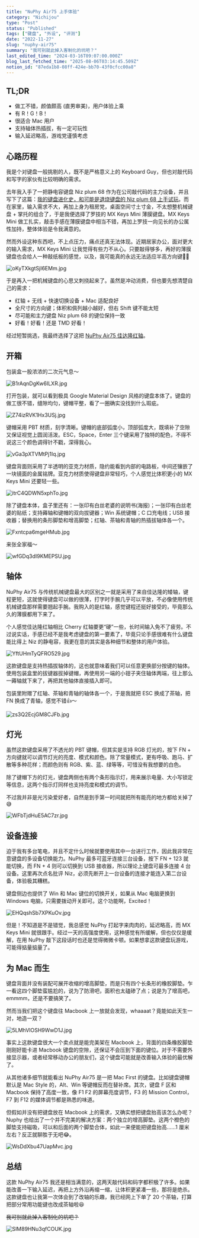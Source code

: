 ```yaml
---
title: "NuPhy Air75 上手体验"
category: "Nichijou"
type: "Post"
status: "Published"
tags: ["键盘", "外设", "评测"]
date: "2022-11-27"
slug: "nuphy-air75"
summary: "我可别就此掉入客制化的坑吧？"
last_edited_time: "2024-03-16T09:07:00.000Z"
blog_last_fetched_time: "2025-08-06T03:14:45.509Z"
notion_id: "87eda1b8-08ff-424e-bb70-43f0cfcc00a8"
---
```



## **TL;DR**

- 做工不错，颜值颇高 (直男审美)，用户体验上乘
- 有 R！G！B！
- 很适合 Mac 用户
- 支持轴体热插拔，有一定可玩性
- 输入延迟略高，游戏党谨慎考虑

## 心路历程


我是个对键盘一般挑剔的人，既不是严格意义上的 Keyboard Guy，但也对敲代码和写字的家伙有比较明确的需求。


去年我入手了一把静电容键盘 Niz plum 68 作为在公司敲代码的主力设备，并且写下了这篇：[我的键盘进化史，和可能是退烧键盘的 Niz plum 68 上手试玩](https://blog.varzy.me/my-keyboard-evolution-and-niz-plum-review)。而在家里，输入需求不大，再加上身为租房党，桌面空间寸土寸金，不太想整机械键盘 + 掌托的组合了，于是我便选择了罗技的 MX Keys Mini 薄膜键盘。MX Keys Mini 做工扎实，敲击手感在薄膜键盘中相当不错，再加上罗技一向见长的办公属性加持，整体体验是令我满意的。


然而外设这种东西吧，不上点压力，痛点还真无法体现。近期居家办公，面对更大的输入需求，MX Keys Mini 让我觉得有些力不从心。只要敲得够多，再好的薄膜键盘也会给人一种敲纸板的感觉，以及，我可能真的永远无法适应半高方向键🤦‍♂️


![oKyTXkgtSjI6EMm.jpg](https://cdn.sa.net/2024/03/16/oKyTXkgtSjI6EMm.jpg)


于是再入一把机械键盘的心思又刺挠起来了。虽然是冲动消费，但也要先想清楚自己的需求：

- 红轴 + 无线 + 快速切换设备 + Mac 适配良好
- 全尺寸的方向键；体积和佩列越小越好，但右 Shift 键不能太短
- 尽可能和主力键盘 Niz plum 68 的键位保持一致
- 好看！好看！还是 TMD 好看！

经过短暂挑选，我最终选择了这把 [NuPhy Air75 佳达隆红轴](https://item.jd.com/10046170706655.html)。


## 开箱


包装盒一股浓浓的二次元气息～


![B1rAqnDgKw6ILXR.jpg](https://cdn.sa.net/2024/03/16/B1rAqnDgKw6ILXR.jpg)


打开包装，就可以看到极具 Google Material Design 风格的键盘本体了。键盘的做工很不错，缝隙均匀，键帽平整，看了一圈确实没找到什么瑕疵。


![Z74izRVK1Hx3USj.jpg](https://cdn.sa.net/2024/03/16/Z74izRVK1Hx3USj.jpg)


键帽采用 PBT 材质，刻字清晰。键帽的底部弧度小，顶部弧度大，既填补了空隙又保证视觉上圆润活泼。ESC，Space，Enter 三个键采用了独特的配色，不得不说这三个颜色调得针不戳，深得我心。


![vGa3pXTVMtPj1Iq.jpg](https://cdn.sa.net/2024/03/16/vGa3pXTVMtPj1Iq.jpg)


键盘背面则采用了半透明的亚克力材质，隐约能看到内部的电路板，中间还镶嵌了一块镜面的金属铭牌。亚克力材质使得键盘非常轻巧，个人感觉比体积更小的 MX Keys Mini 还要轻一些。


![itrC4QDWN5xphTo.jpg](https://cdn.sa.net/2024/03/16/itrC4QDWN5xphTo.jpg)


除了键盘本体，盒子里还有：一张印有白丝老婆的说明书(海报)；一张印有白丝老婆的贴纸；支持薅轴和键帽的双向拔键器；Win 系统键帽；C 口充电线；USB 接收器；替换用的条形脚垫和增高脚垫；红轴、茶轴和青轴的热插拔轴体各一个。


![Fxntcpa6mgeHMub.jpg](https://cdn.sa.net/2024/03/16/Fxntcpa6mgeHMub.jpg)


来张全家福～


![wfGDq3dI9KMEPSU.jpg](https://cdn.sa.net/2024/03/16/wfGDq3dI9KMEPSU.jpg)


## 轴体


NuPhy Air75 与传统机械键盘最大的区别之一就是采用了来自佳达隆的矮轴，键程更短，这就使得键盘可以做的很薄，打字时手腕几乎可以平放，不必像使用传统机械键盘那样需要翘起手腕。我购入的是红轴，感觉键程还挺好接受的，毕竟那么久的薄膜都用下来了。


个人感觉佳达隆红轴相比 Cherry 红轴要更“硬”一些，长时间输入免不了疲劳。不过说实话，手感已经不是我考虑键盘的第一要素了，毕竟只论手感很难有什么键盘能比得上 Niz 的静电容，我更在意的其实是各种细节和整体的用户体验。


![YftUHmTyQFRO529.jpg](https://cdn.sa.net/2024/03/16/YftUHmTyQFRO529.jpg)


这款键盘是支持热插拔轴体的，这也就意味着我们可以任意更换部分按键的轴体。使用包装盒里的拔键器拔掉键帽，再使用另一端的小钳子夹住轴体两端，往上那么一薅轴就下来了，再把其他轴体直接插入即可。


包装里附赠了红轴、茶轴和青轴的轴体各一个，于是我就把 ESC 换成了茶轴，把 FN 换成了青轴，感觉不错👍～


![zs3Q2EcjGM8CJFb.jpg](https://cdn.sa.net/2024/03/16/zs3Q2EcjGM8CJFb.jpg)


## 灯光


虽然这款键盘采用了不透光的 PBT 键帽，但其实是支持 RGB 灯光的，按下 FN + 方向键就可以调节灯光的亮度、模式和颜色。除了常量模式，更有呼吸、跑马、扩散等多种花样；而颜色则有 RGB、紫、蓝、绿等等，可惜没有我想要的白色。


除了键帽下方的灯光，键盘两侧也有两个条形指示灯，用来展示电量、大小写锁定等信息，这两个指示灯同样也支持亮度和模式的调节。


不过我并非是光污染爱好者，自然是到手第一时间就把所有能亮的地方都给关掉了😅


![WFbTjdHuE5AC7zr.jpg](https://cdn.sa.net/2024/03/16/WFbTjdHuE5AC7zr.jpg)


## 设备连接


迫于我有多台笔电，并且不定什么时候就要使用其中一台进行工作，因此我非常在意键盘的多设备切换能力。NuPhy 最多可蓝牙连接三台设备，按下 FN + 123 就能切换，而 FN + 4 则可以切换到 USB 接收器，所以理论上键盘可最多连接 4 台设备。这里再次点名批评 Niz，必须先断开上一台设备的连接才能连入第二台设备，体验极其糟糕。


键盘侧边也提供了 Win 和 Mac 键位的切换开关，如果从 Mac 电脑更换到 Windows 电脑，只需要拨动开关即可。这个功能啊，Excited！


![EHQqshSb7XPKuOv.jpg](https://cdn.sa.net/2024/03/16/EHQqshSb7XPKuOv.jpg)


但是！不知道是不是错觉，我总感觉 NuPhy 打起字来肉肉的，延迟略高，而 MX Keys Mini 就很跟手。经过一天的高强度使用，这种感觉有所缓解，但也仅仅是缓解，在用 NuPhy 敲下这段话时也还是觉得微微卡顿。如果想拿这款键盘玩游戏，可能得掂量掂量了。


## 为 Mac 而生


键盘背面并没有装配可展开收缩的增高脚垫，而是只有四个长条形的橡胶脚垫。乍一看这四个脚垫蛮尴尬的，说为了防滑吧，面积也太磕碜了点；说是为了增高吧，emmmm，还是不要搞笑了。


然而当我们把这个键盘往 Macbook 上一放就会发现，whaaaat？竟能如此天生一对，地造一双？


![5LMhVlOSH9WwD1J.jpg](https://cdn.sa.net/2024/03/16/5LMhVlOSH9WwD1J.jpg)


事实上这款键盘很大一个卖点就是能完美架在 Macbook 上，背面的四条橡胶脚垫刚刚好能卡进 Macbook 键盘的空隙，还保证不会压到下面的键位。对于不需要外接显示器，或者经常移动办公的朋友们，这个键盘可能就是改善输入体验的最优解了。


从其他诸多细节就能看出 NuPhy Air75 是一把 Mac First 的键盘。比如键盘键帽默认是 Mac Style 的，Alt、Win 等键帽反而在替补席。其次，键盘 F 区和 Macbook 保持了高度一致，像 F1 F2 的屏幕亮度调节，F3 的 Mission Control，F7 到 F12 的媒体调节都是熟悉的味道。


但假如并没有把键盘放在 Macbook 上的需求，又确实想把键盘抬高该怎么办呢？Nuphy 也给出了一个并不完美的解决方案：两个独立的增高脚垫。这两个橙色的脚垫支持磁吸，可以和后面的两个脚垫合体，如此一来便能把键盘抬高……1 厘米左右？反正就聊胜于无吧😂。


![WsDdXbu47UapMvc.jpg](https://cdn.sa.net/2024/03/16/WsDdXbu47UapMvc.jpg)


## 总结


这款 NuPhy Air75 我还是相当满意的，这两天敲代码和码字都积极了许多。如果能改善一下输入延迟，再把上方外沿再缩一缩，让体积更紧凑一些，那将是绝杀。这款键盘也让我第一次体会到了改轴的乐趣，我已经网上下单了 20 个茶轴，打算把部分常用功能键也改成茶轴啦😆


~~我可别就此掉入客制化的坑吧？~~


![SlM89HNu3qfCOUK.jpg](https://cdn.sa.net/2024/03/16/SlM89HNu3qfCOUK.jpg)

